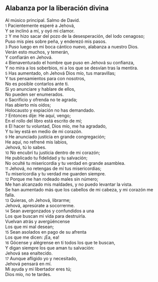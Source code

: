 == Alabanza por la liberación divina ==

Al músico principal. Salmo de David.<br>
{{anchor|1}} <small>1</small> Pacientemente esperé a Jehová,<br>
Y se inclinó a mí, y oyó mi clamor.<br>
{{anchor|2}} <small>2</small> Y me hizo sacar del pozo de la desesperación, del lodo cenagoso;<br>
Puso mis pies sobre peña, y enderezó mis pasos.<br>
{{anchor|3}} <small>3</small> Puso luego en mi boca cántico nuevo, alabanza a nuestro Dios.<br>
Verán esto muchos, y temerán,<br>
Y confiarán en Jehová.<br>
{{anchor|4}} <small>4</small> Bienaventurado el hombre que puso en Jehová su confianza,<br>
Y no mira a los soberbios, ni a los que se desvían tras la mentira.<br>
{{anchor|5}} <small>5</small> Has aumentado, oh Jehová Dios mío, tus maravillas;<br>
Y tus pensamientos para con nosotros,<br>
No es posible contarlos ante ti.<br>
Si yo anunciare y hablare de ellos,<br>
No pueden ser enumerados.<br>
{{anchor|6}} <small>6</small> Sacrificio y ofrenda no te agrada;<br>
Has abierto mis oídos;<br>
Holocausto y expiación no has demandado.<br>
{{anchor|7}} <small>7</small> Entonces dije: He aquí, vengo;<br>
En el rollo del libro está escrito de mí;<br>
{{anchor|8}} <small>8</small> El hacer tu voluntad, Dios mío, me ha agradado,<br>
Y tu ley está en medio de mi corazón.<br>
{{anchor|9}} <small>9</small> He anunciado justicia en grande congregación;<br>
He aquí, no refrené mis labios,<br>
Jehová, tú lo sabes.<br>
{{anchor|10}} <small>10</small> No encubrí tu justicia dentro de mi corazón;<br>
He publicado tu fidelidad y tu salvación;<br>
No oculté tu misericordia y tu verdad en grande asamblea.<br>
{{anchor|11}} <small>11</small> Jehová, no retengas de mí tus misericordias;<br>
Tu misericordia y tu verdad me guarden siempre.<br>
{{anchor|12}} <small>12</small> Porque me han rodeado males sin número;<br>
Me han alcanzado mis maldades, y no puedo levantar la vista.<br>
Se han aumentado más que los cabellos de mi cabeza, y mi corazón me falla.<br>
{{anchor|13}} <small>13</small> Quieras, oh Jehová, librarme;<br>
Jehová, apresúrate a socorrerme.<br>
{{anchor|14}} <small>14</small> Sean avergonzados y confundidos a una<br>
Los que buscan mi vida para destruirla.<br>
Vuelvan atrás y avergüéncense<br>
Los que mi mal desean;<br>
{{anchor|15}} <small>15</small> Sean asolados en pago de su afrenta<br>
Los que me dicen: ¡Ea, ea!<br>
{{anchor|16}} <small>16</small> Gócense y alégrense en ti todos los que te buscan,<br>
Y digan siempre los que aman tu salvación:<br>
Jehová sea enaltecido.<br>
{{anchor|17}} <small>17</small> Aunque afligido yo y necesitado,<br>
Jehová pensará en mí.<br>
Mi ayuda y mi libertador eres tú;<br>
Dios mío, no te tardes.<br>
